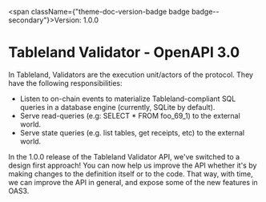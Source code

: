 <span className={"theme-doc-version-badge badge badge--secondary"}>Version: 1.0.0</span>

# Tableland Validator - OpenAPI 3.0



In Tableland, Validators are the execution unit/actors of the protocol.
They have the following responsibilities:
- Listen to on-chain events to materialize Tableland-compliant SQL queries in a database engine (currently, SQLite by default).
- Serve read-queries (e.g: SELECT * FROM foo_69_1) to the external world.
- Serve state queries (e.g. list tables, get receipts, etc) to the external world.

In the 1.0.0 release of the Tableland Validator API, we've switched to a design first approach!
You can now help us improve the API whether it's by making changes to the definition itself or to the code.
That way, with time, we can improve the API in general, and expose some of the new features in OAS3.

